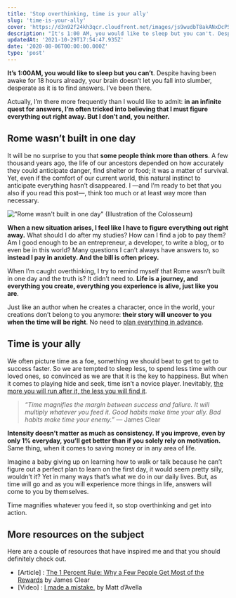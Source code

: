 ```yaml
---
title: 'Stop overthinking, time is your ally'
slug: 'time-is-your-ally'
cover: 'https://d3n92f24kh3qcr.cloudfront.net/images/js9wudbT8akANxDcPSj7.jpg'
description: "It's 1:00 AM, you would like to sleep but you can't. Despite having been awake for 18 hours already, your brain doesn't let you fall into a slumber..."
updatedAt: '2021-10-29T17:54:47.935Z'
date: '2020-08-06T00:00:00.000Z'
type: 'post'
---
```


**It’s 1:00AM, you would like to sleep but you can’t**. Despite having been awake for 18 hours already, your brain doesn’t let you fall into slumber, desperate as it is to find answers. I’ve been there.

Actually, I’m there more frequently than I would like to admit: **in an infinite quest for answers, I’m often tricked into believing that I must figure everything out right away. But I don’t and, you neither.**

## Rome wasn’t built in one day

It will be no surprise to you that **some people think more than others**. A few thousand years ago, the life of our ancestors depended on how accurately they could anticipate danger, find shelter or food; it was a matter of survival. Yet, even if the comfort of our current world, this natural instinct to anticipate everything hasn’t disappeared. I —and I’m ready to bet that you also if you read this post—, think too much or at least way more than necessary.

!["Rome wasn't built in one day" (Illustration of the Colosseum)](https://d3n92f24kh3qcr.cloudfront.net/images/90iOlEFiTliqJDkuZ4r9.jpg)

**When a new situation arises, I feel like I have to figure everything out right away.** What should I do after my studies? How can I find a job to pay them? Am I good enough to be an entrepreneur, a developer, to write a blog, or to even be in this world? Many questions I can’t always have answers to, so **instead I pay in anxiety. And the bill is often pricey.**

When I’m caught overthinking, I try to remind myself that Rome wasn’t built in one day and the truth is? It didn’t need to. **Life is a journey, and everything you create, everything you experience is alive, just like you are**.

Just like an author when he creates a character, once in the world, your creations don’t belong to you anymore: **their story will uncover to you when the time will be right**. No need to [plan everything in advance](/blog/you-cant-always-plan-everything/).

## Time is your ally

We often picture time as a foe, something we should beat to get to get to success faster. So we are tempted to sleep less, to spend less time with our loved ones, so convinced as we are that it is the key to happiness. But when it comes to playing hide and seek, time isn’t a novice player. Inevitably, [the more you will run after it, the less you will find it](https://us14.campaign-archive.com/?u=46f3d8f20bd328d717295b4c2&id=eb6ce40f6a).

> _“Time magnifies the margin between success and failure. It will multiply whatever you feed it. Good habits make time your ally. Bad habits make time your enemy.”_ — James Clear

**Intensity doesn’t matter as much as consistency. If you improve, even by only 1% everyday, you’ll get better than if you solely rely on motivation.** Same thing, when it comes to saving money or in any area of life.

Imagine a baby giving up on learning how to walk or talk because he can’t figure out a perfect plan to learn on the first day, it would seem pretty silly, wouldn’t it? Yet in many ways that’s what we do in our daily lives. But, as time will go and as you will experience more things in life, answers will come to you by themselves.

Time magnifies whatever you feed it, so stop overthinking and get into action.

## More resources on the subject

Here are a couple of resources that have inspired me and that you should definitely check out.

-   \[Article\] : [The 1 Percent Rule: Why a Few People Get Most of the Rewards](https://jamesclear.com/the-1-percent-rule) by James Clear
-   \[Video\] : [I made a mistake.](https://www.youtube.com/watch?v=1_oCgfgqFqA) by Matt d’Avella

